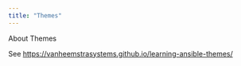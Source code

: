 ```yaml
---
title: "Themes"
---
```


About Themes

See <https://vanheemstrasystems.github.io/learning-ansible-themes/>
